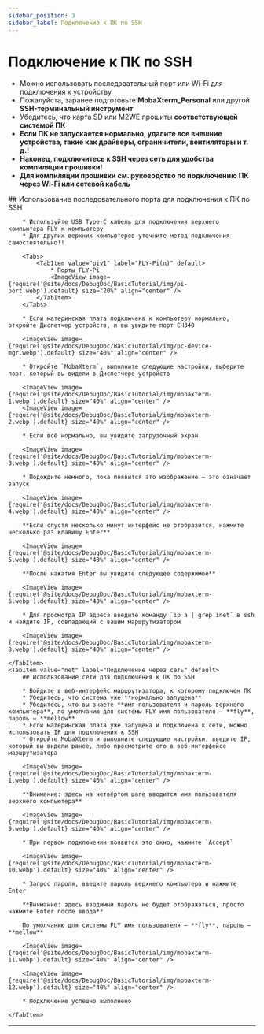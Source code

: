 ```yaml
---
sidebar_position: 3
sidebar_label: Подключение к ПК по SSH
---
```






# Подключение к ПК по SSH


* Можно использовать последовательный порт или Wi-Fi для подключения к устройству
* Пожалуйста, заранее подготовьте **MobaXterm_Personal** или другой **SSH-терминальный инструмент**
* Убедитесь, что карта SD или M2WE прошиты **соответствующей системой ПК**
* **Если ПК не запускается нормально, удалите все внешние устройства, такие как драйверы, ограничители, вентиляторы и т. д.!**
* **Наконец, подключитесь к SSH через сеть для удобства компиляции прошивки!**
* **Для компиляции прошивки см. руководство по подключению ПК через Wi-Fi или сетевой кабель**

<Tabs>
    <TabItem value="serial" label="Подключение через последовательный порт" default>
        ## Использование последовательного порта для подключения к ПК по SSH

        * Используйте USB Type-C кабель для подключения верхнего компьютера FLY к компьютеру
        * Для других верхних компьютеров уточните метод подключения самостоятельно!!

        <Tabs>
            <TabItem value="piv1" label="FLY-Pi(π)" default>
                * Порты FLY-Pi
                <ImageView image={require('@site/docs/DebugDoc/BasicTutorial/img/pi-port.webp').default} size="20%" align="center" />
            </TabItem>
        </Tabs>

        * Если материнская плата подключена к компьютеру нормально, откройте Диспетчер устройств, и вы увидите порт CH340

        <ImageView image={require('@site/docs/DebugDoc/BasicTutorial/img/pc-device-mgr.webp').default} size="40%" align="center" />

        * Откройте `MobaXterm`, выполните следующие настройки, выберите порт, который вы видели в Диспетчере устройств

        <ImageView image={require('@site/docs/DebugDoc/BasicTutorial/img/mobaxterm-1.webp').default} size="40%" align="center" />
        <ImageView image={require('@site/docs/DebugDoc/BasicTutorial/img/mobaxterm-2.webp').default} size="40%" align="center" />

        * Если всё нормально, вы увидите загрузочный экран

        <ImageView image={require('@site/docs/DebugDoc/BasicTutorial/img/mobaxterm-3.webp').default} size="40%" align="center" />

        * Подождите немного, пока появится это изображение — это означает запуск

        <ImageView image={require('@site/docs/DebugDoc/BasicTutorial/img/mobaxterm-4.webp').default} size="40%" align="center" />

        **Если спустя несколько минут интерфейс не отобразится, нажмите несколько раз клавишу Enter**

        <ImageView image={require('@site/docs/DebugDoc/BasicTutorial/img/mobaxterm-5.webp').default} size="40%" align="center" />

        **После нажатия Enter вы увидите следующее содержимое**

        <ImageView image={require('@site/docs/DebugDoc/BasicTutorial/img/mobaxterm-6.webp').default} size="40%" align="center" />

        * Для просмотра IP адреса введите команду `ip a | grep inet` в ssh и найдите IP, совпадающий с вашим маршрутизатором

        <ImageView image={require('@site/docs/DebugDoc/BasicTutorial/img/mobaxterm-8.webp').default} size="40%" align="center" />

    </TabItem>
    <TabItem value="net" label="Подключение через сеть" default>
        ## Использование сети для подключения к ПК по SSH

        * Войдите в веб-интерфейс маршрутизатора, к которому подключен ПК
        * Убедитесь, что система уже **нормально запущена**
        * Убедитесь, что вы знаете **имя пользователя и пароль верхнего компьютера**, по умолчанию для системы FLY имя пользователя — **fly**, пароль — **mellow**
        * Если материнская плата уже запущена и подключена к сети, можно использовать IP для подключения к SSH
        * Откройте MobaXterm и выполните следующие настройки, введите IP, который вы видели ранее, либо просмотрите его в веб-интерфейсе маршрутизатора

        <ImageView image={require('@site/docs/DebugDoc/BasicTutorial/img/mobaxterm-1.webp').default} size="40%" align="center" />

        **Внимание: здесь на четвёртом шаге вводится имя пользователя верхнего компьютера**

        <ImageView image={require('@site/docs/DebugDoc/BasicTutorial/img/mobaxterm-9.webp').default} size="40%" align="center" />

        * При первом подключении появится это окно, нажмите `Accept`

        <ImageView image={require('@site/docs/DebugDoc/BasicTutorial/img/mobaxterm-10.webp').default} size="40%" align="center" />

        * Запрос пароля, введите пароль верхнего компьютера и нажмите Enter

        **Внимание: здесь вводимый пароль не будет отображаться, просто нажмите Enter после ввода**

        По умолчанию для системы FLY имя пользователя — **fly**, пароль — **mellow**

        <ImageView image={require('@site/docs/DebugDoc/BasicTutorial/img/mobaxterm-11.webp').default} size="40%" align="center" />

        <ImageView image={require('@site/docs/DebugDoc/BasicTutorial/img/mobaxterm-12.webp').default} size="40%" align="center" />

        * Подключение успешно выполнено

    </TabItem>
</Tabs>

----

